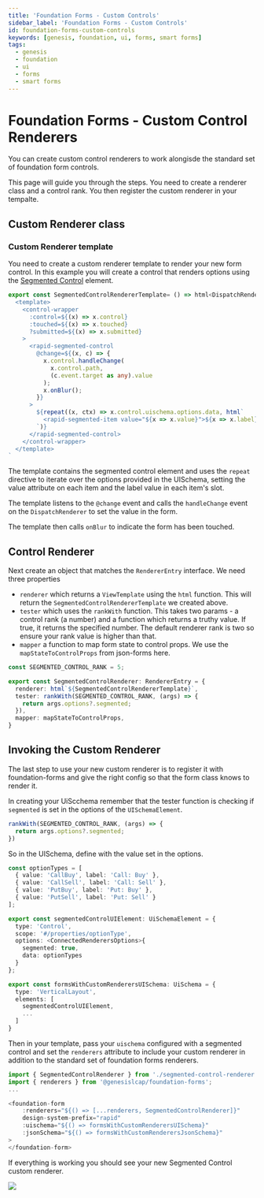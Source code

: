 ---
title: 'Foundation Forms - Custom Controls'
sidebar_label: 'Foundation Forms - Custom Controls'
id: foundation-forms-custom-controls
keywords: [genesis, foundation, ui, forms, smart forms]
tags:
  - genesis
  - foundation
  - ui
  - forms
  - smart forms
---

# Foundation Forms - Custom Control Renderers

You can create custom control renderers to work alongisde the standard set of foundation form controls.

This page will guide you through the steps. You need to create a renderer class and a control rank. You then register the custom renderer in your tempalte.

## Custom Renderer class

### Custom Renderer template

You need to create a custom renderer template to render your new form control. In this example you will create a control that renders options using the [Segmented Control](https://learn.genesis.global/docs/web/web-components/form/segmented-control/?_highlight=segment) element.


```ts
export const SegmentedControlRendererTemplate= () => html<DispatchRenderer>`
  <template>
    <control-wrapper
      :control=${(x) => x.control}
      :touched=${(x) => x.touched}
      ?submitted=${(x) => x.submitted}
    >
      <rapid-segmented-control
        @change=${(x, c) => {
          x.control.handleChange(
            x.control.path,
            (c.event.target as any).value
          );
          x.onBlur();
        }}
      >
        ${repeat((x, ctx) => x.control.uischema.options.data, html`
          <rapid-segmented-item value="${x => x.value}">${x => x.label}</rapid-segmented-item>
        `)}
      </rapid-segmented-control>
    </control-wrapper>
  </template>
`
```

The template contains the segmented control element and uses the `repeat` directive to iterate over the options provided in the UISchema, setting the value attribute on each item and the label value in each item's slot.

The template listens to the `@change` event and calls the `handleChange` event on the `DispatchRenderer` to set the value in the form.

The template then calls `onBlur` to indicate the form has been touched.

## Control Renderer

Next create an object that matches the `RendererEntry` interface. We need three properties

- `renderer` which returns a `ViewTemplate` using the `html` function. This will return the `SegmentedControlRendererTemplate` we created above.
- `tester` which uses the `rankWith` function. This takes two params - a control rank (a number) and a function which returns a truthy value. If true, it returns the specified number. The default renderer rank is two so ensure your rank value is higher than that.
- `mapper` a function to map form state to control props. We use the `mapStateToControlProps` from json-forms here.

```ts
const SEGMENTED_CONTROL_RANK = 5;

export const SegmentedControlRenderer: RendererEntry = {
  renderer: html`${SegmentedControlRendererTemplate}`,
  tester: rankWith(SEGMENTED_CONTROL_RANK, (args) => {
    return args.options?.segmented;
  }),
  mapper: mapStateToControlProps,
}

```

## Invoking the Custom Renderer

The last step to use your new custom renderer is to register it with foundation-forms and give the right config so that the form class knows to render it.

In creating your UiScchema remember that the tester function is checking if `segmented` is set in the options of the `UISchemaElement`.

```ts
rankWith(SEGMENTED_CONTROL_RANK, (args) => {
  return args.options?.segmented;
})
```

So in the UISchema, define with the value set in the options.

```ts
const optionTypes = [
  { value: 'CallBuy', label: 'Call: Buy' },
  { value: 'CallSell', label: 'Call: Sell' },
  { value: 'PutBuy', label: 'Put: Buy' },
  { value: 'PutSell', label: 'Put: Sell' }
];

export const segmentedControlUIElement: UiSchemaElement = {
  type: 'Control',
  scope: '#/properties/optionType',
  options: <ConnectedRenderersOptions>{
    segmented: true,
    data: optionTypes
  }
};

export const formsWithCustomRenderersUISchema: UiSchema = {
  type: 'VerticalLayout',
  elements: [
    segmentedControlUIElement,
    ...
  ]
}
```

Then in your template, pass your `uischema` configured with a segmented control and set the `renderers` attribute to include your custom renderer in addition to the standard set of foundation forms renderers.


```ts
import { SegmentedControlRenderer } from './segmented-control-renderer';
import { renderers } from '@genesislcap/foundation-forms';
...

<foundation-form
    :renderers="${() => [...renderers, SegmentedControlRenderer]}"
    design-system-prefix="rapid"
    :uischema="${() => formsWithCustomRenderersUISchema}"
    :jsonSchema="${() => formsWithCustomRenderersJsonSchema}"
>
</foundation-form>
```

If everything is working you should see your new Segmented Control custom renderer.

![](/img/smart-forms/segmented-control-renderer.png)
